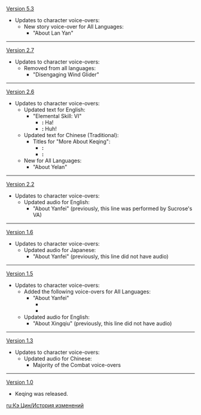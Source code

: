 {{Change History/Header}}
[[Version 5.3]]
* Updates to character voice-overs:
** New story voice-over for All Languages:
*** "About Lan Yan"
----
[[Version 2.7]]
*Updates to character voice-overs:
**Removed from all languages:
***"Disengaging Wind Glider"
----
[[Version 2.6]]
* Updates to character voice-overs:
** Updated text for English:
*** "Elemental Skill: VI"
**** '''{{Color|Old}}:''' Ha!
**** '''{{Color|New}}:''' Huh!
** Updated text for Chinese (Traditional):
*** Titles for "More About Keqing":
**** '''{{Color|Old}}:''' {{zh|t=想要瞭解刻晴}}
**** '''{{Color|New}}:''' {{zh|t=想要了解刻晴}}
** New for All Languages:
*** "About Yelan"
----
[[Version 2.2]]
*Updates to character voice-overs:
**Updated audio for English:
***"About Yanfei" (previously, this line was performed by Sucrose's VA)
----
[[Version 1.6]]
*Updates to character voice-overs:
**Updated audio for Japanese:
***"About Yanfei" (previously, this line did not have audio)
----
[[Version 1.5]]
*Updates to character voice-overs:
**Added the following voice-overs for All Languages:
***"About Yanfei"
****{{Color|Old|In English, this line is performed by [[Sucrose]]'s VA}}
****{{Color|Old|In Japanese, this line is missing audio}}
**Updated audio for English:
***"About Xingqiu" (previously, this line did not have audio)
----
[[Version 1.3]]
*Updates to character voice-overs:
**Updated audio for Chinese:
***Majority of the Combat voice-overs
----
[[Version 1.0]]
*Keqing was released.
<noinclude>


[[ru:Кэ Цин/История изменений]]
</noinclude>